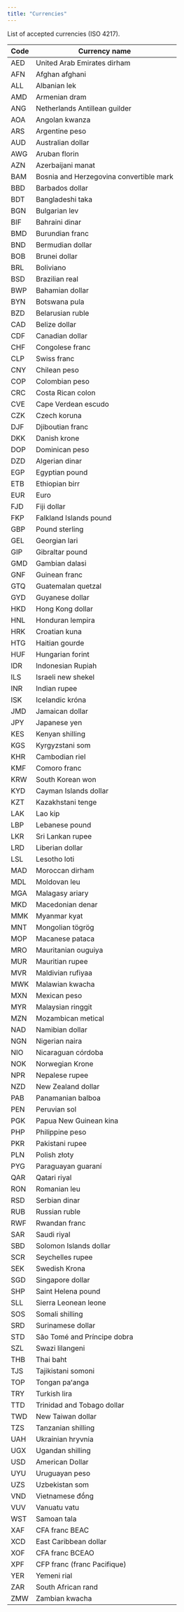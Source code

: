 ```yaml
---
title: "Currencies"
---
```


List of accepted currencies (ISO 4217).

| Code | Currency name                           |
| ---- | --------------------------------------- |
| AED  | United Arab Emirates dirham             |
| AFN  | Afghan afghani                          |
| ALL  | Albanian lek                            |
| AMD  | Armenian dram                           |
| ANG  | Netherlands Antillean guilder           |
| AOA  | Angolan kwanza                          |
| ARS  | Argentine peso                          |
| AUD  | Australian dollar                       |
| AWG  | Aruban florin                           |
| AZN  | Azerbaijani manat                       |
| BAM  | Bosnia and Herzegovina convertible mark |
| BBD  | Barbados dollar                         |
| BDT  | Bangladeshi taka                        |
| BGN  | Bulgarian lev                           |
| BIF  | Bahraini dinar                          |
| BMD  | Burundian franc                         |
| BND  | Bermudian dollar                        |
| BOB  | Brunei dollar                           |
| BRL  | Boliviano                               |
| BSD  | Brazilian real                          |
| BWP  | Bahamian dollar                         |
| BYN  | Botswana pula                           |
| BZD  | Belarusian ruble                        |
| CAD  | Belize dollar                           |
| CDF  | Canadian dollar                         |
| CHF  | Congolese franc                         |
| CLP  | Swiss franc                             |
| CNY  | Chilean peso                            |
| COP  | Colombian peso                          |
| CRC  | Costa Rican colon                       |
| CVE  | Cape Verdean escudo                     |
| CZK  | Czech koruna                            |
| DJF  | Djiboutian franc                        |
| DKK  | Danish krone                            |
| DOP  | Dominican peso                          |
| DZD  | Algerian dinar                          |
| EGP  | Egyptian pound                          |
| ETB  | Ethiopian birr                          |
| EUR  | Euro                                    |
| FJD  | Fiji dollar                             |
| FKP  | Falkland Islands pound                  |
| GBP  | Pound sterling                          |
| GEL  | Georgian lari                           |
| GIP  | Gibraltar pound                         |
| GMD  | Gambian dalasi                          |
| GNF  | Guinean franc                           |
| GTQ  | Guatemalan quetzal                      |
| GYD  | Guyanese dollar                         |
| HKD  | Hong Kong dollar                        |
| HNL  | Honduran lempira                        |
| HRK  | Croatian kuna                           |
| HTG  | Haitian gourde                          |
| HUF  | Hungarian forint                        |
| IDR  | Indonesian Rupiah                       |
| ILS  | Israeli new shekel                      |
| INR  | Indian rupee                            |
| ISK  | Icelandic króna                         |
| JMD  | Jamaican dollar                         |
| JPY  | Japanese yen                            |
| KES  | Kenyan shilling                         |
| KGS  | Kyrgyzstani som                         |
| KHR  | Cambodian riel                          |
| KMF  | Comoro franc                            |
| KRW  | South Korean won                        |
| KYD  | Cayman Islands dollar                   |
| KZT  | Kazakhstani tenge                       |
| LAK  | Lao kip                                 |
| LBP  | Lebanese pound                          |
| LKR  | Sri Lankan rupee                        |
| LRD  | Liberian dollar                         |
| LSL  | Lesotho loti                            |
| MAD  | Moroccan dirham                         |
| MDL  | Moldovan leu                            |
| MGA  | Malagasy ariary                         |
| MKD  | Macedonian denar                        |
| MMK  | Myanmar kyat                            |
| MNT  | Mongolian tögrög                        |
| MOP  | Macanese pataca                         |
| MRO  | Mauritanian ouguiya                     |
| MUR  | Mauritian rupee                         |
| MVR  | Maldivian rufiyaa                       |
| MWK  | Malawian kwacha                         |
| MXN  | Mexican peso                            |
| MYR  | Malaysian ringgit                       |
| MZN  | Mozambican metical                      |
| NAD  | Namibian dollar                         |
| NGN  | Nigerian naira                          |
| NIO  | Nicaraguan córdoba                      |
| NOK  | Norwegian Krone                         |
| NPR  | Nepalese rupee                          |
| NZD  | New Zealand dollar                      |
| PAB  | Panamanian balboa                       |
| PEN  | Peruvian sol                            |
| PGK  | Papua New Guinean kina                  |
| PHP  | Philippine peso                         |
| PKR  | Pakistani rupee                         |
| PLN  | Polish złoty                            |
| PYG  | Paraguayan guaraní                      |
| QAR  | Qatari riyal                            |
| RON  | Romanian leu                            |
| RSD  | Serbian dinar                           |
| RUB  | Russian ruble                           |
| RWF  | Rwandan franc                           |
| SAR  | Saudi riyal                             |
| SBD  | Solomon Islands dollar                  |
| SCR  | Seychelles rupee                        |
| SEK  | Swedish Krona                           |
| SGD  | Singapore dollar                        |
| SHP  | Saint Helena pound                      |
| SLL  | Sierra Leonean leone                    |
| SOS  | Somali shilling                         |
| SRD  | Surinamese dollar                       |
| STD  | São Tomé and Príncipe dobra             |
| SZL  | Swazi lilangeni                         |
| THB  | Thai baht                               |
| TJS  | Tajikistani somoni                      |
| TOP  | Tongan paʻanga                          |
| TRY  | Turkish lira                            |
| TTD  | Trinidad and Tobago dollar              |
| TWD  | New Taiwan dollar                       |
| TZS  | Tanzanian shilling                      |
| UAH  | Ukrainian hryvnia                       |
| UGX  | Ugandan shilling                        |
| USD  | American Dollar                         |
| UYU  | Uruguayan peso                          |
| UZS  | Uzbekistan som                          |
| VND  | Vietnamese đồng                         |
| VUV  | Vanuatu vatu                            |
| WST  | Samoan tala                             |
| XAF  | CFA franc BEAC                          |
| XCD  | East Caribbean dollar                   |
| XOF  | CFA franc BCEAO                         |
| XPF  | CFP franc (franc Pacifique)             |
| YER  | Yemeni rial                             |
| ZAR  | South African rand                      |
| ZMW  | Zambian kwacha                          |